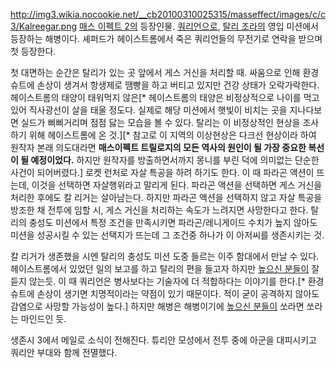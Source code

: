 http://img3.wikia.nocookie.net/__cb20100310025315/masseffect/images/c/c3/Kalreegar.png
[[매스 이펙트 2]]의 등장인물. [[쿼리언]]으로, [[탈리 조라]]의 영입 미션에서 등장하는 해병이다. 셰퍼드가 헤이스트롬에서 죽은 쿼리언들의 무전기로 연락을 받으며 첫 등장한다.

첫 대면하는 순간은 탈리가 있는 곳 앞에서 게스 거신을 처리할 때. 싸움으로 인해 환경 슈트에 손상이 생겨서 항생제로 땜빵을 하고 버티고 있지만 건강 상태가 오락가락한다. 헤이스트롬의 태양이 태워먹지 않은[* 헤이스트롬의 태양은 비정상적으로 나이를 먹고 있어 직사광선이 살을 태울 정도다. 실제로 해당 미션에서 햇빛이 비치는 곳을 지나다보면 실드가 삐삐거리며 점점 닳는 모습을 볼 수 있다. 탈리는 이 비정상적인 현상을 조사하기 위해 헤이스트롬에 온 것.][* 참고로 이 지역의 이상현상은 다크선 현상이라 하여 원작자 본래 의도대라면 '''매스이펙트 트릴로지의 모든 역사의 원인이 될 가장 중요한 복선이 될 예정이었다.''' 하지만 원작자를 방출하면서까지 몽니를 부린 덕에 의미없는 단순한 사건이 되어버렸다.] 로켓 런처로 자살 특공을 하려 하기도 한다. 이 때 파라곤 액션이 뜨는데, 이것을 선택하면 자살행위라고 말리게 된다. 파라곤 액션을 선택하면 게스 거신을 처리한 후에도 칼 리거는 살아남는다. 하지만 파라곤 액션을 선택하지 않고 자살 특공을 방조한 채 전투에 임할 시, 게스 거신을 처리하는 속도가 느려지면 사망한다고 한다. 탈리의 충성도 미션에서 특정 조건을 만족시키면 파라곤/레니게이드 수치가 높지 않아도 미션을 성공시킬 수 있는 선택지가 뜨는데 그 조건중 하나가 이 아저씨를 생존시키는 것.

칼 리거가 생존했을 시엔 탈리의 충성도 미션 도중 들르는 이주 함대에서 만날 수 있다. 헤이스트롬에서 있었던 일의 보고를 하고 탈리의 편을 들고자 하지만 [[높으신 분들]]이 잘 듣지 않는듯. 이 때 쿼리언은 병사보다는 기술자에 더 적합하다는 이야기를 한다.[* 환경 슈트에 손상이 생기면 치명적이라는 약점이 있기 때문이다. 적이 굳이 공격하지 않아도 감염으로 사망할 가능성이 높다.] 하지만 해병은 해병이기에 [[높으신 분들]]이 쏘라면 쏘라는 마인드인 듯.

생존시 3에서 메일로 소식이 전해진다. 튜리안 모성에서 전투 중에 아군을 대피시키고 쿼리안 부대와 함께 전멸했다.
